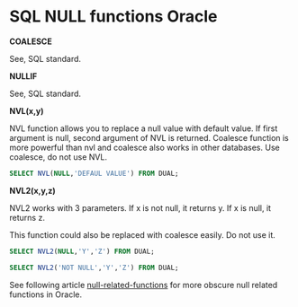 # SQL NULL functions Oracle

**COALESCE**

See, SQL standard. 

**NULLIF**

See, SQL standard. 


**NVL(x,y)**

NVL function allows you to replace a null value with default value.
If first argument is null, second argument of NVL is returned.
Coalesce function is more powerful than nvl and coalesce also works in other databases.
Use coalesce, do not use NVL.


```sql
SELECT NVL(NULL,'DEFAUL VALUE') FROM DUAL;
```

**NVL2(x,y,z)**

NVL2 works with 3 parameters.
If x is not null, it returns y.
If x is null, it returns z.

This function could also be replaced with coalesce easily.
Do not use it.


```sql
SELECT NVL2(NULL,'Y','Z') FROM DUAL;
```

```sql
SELECT NVL2('NOT NULL','Y','Z') FROM DUAL;
```


See following article [null-related-functions](https://oracle-base.com/articles/misc/null-related-functions) for more obscure null related functions in Oracle.



